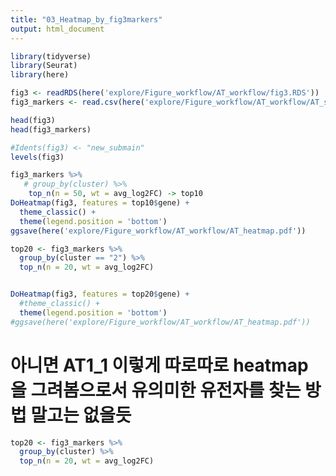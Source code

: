 ```yaml
---
title: "03_Heatmap_by_fig3markers"
output: html_document
---
```


```r
library(tidyverse)
library(Seurat)
library(here)
```

```r
fig3 <- readRDS(here('explore/Figure_workflow/AT_workflow/fig3.RDS'))
fig3_markers <- read.csv(here('explore/Figure_workflow/AT_workflow/AT_specific_findallmarkers.csv'))
```

```r
head(fig3)
head(fig3_markers)
```

```r
#Idents(fig3) <- "new_submain"
levels(fig3)
```


```r
fig3_markers %>%
   # group_by(cluster) %>%
    top_n(n = 50, wt = avg_log2FC) -> top10
DoHeatmap(fig3, features = top10$gene) + 
  theme_classic() + 
  theme(legend.position = 'bottom')  
ggsave(here('explore/Figure_workflow/AT_workflow/AT_heatmap.pdf')) 

```

```r
top20 <- fig3_markers %>% 
  group_by(cluster == "2") %>% 
  top_n(n = 20, wt = avg_log2FC)


DoHeatmap(fig3, features = top20$gene) + 
  #theme_classic() + 
  theme(legend.position = 'bottom')  
#ggsave(here('explore/Figure_workflow/AT_workflow/AT_heatmap.pdf'))
```


# 아니면 AT1_1 이렇게 따로따로 heatmap 을 그려봄으로서 유의미한 유전자를 찾는 방법 말고는 없을듯 

```r
top20 <- fig3_markers %>% 
  group_by(cluster) %>% 
  top_n(n = 20, wt = avg_log2FC)
```








